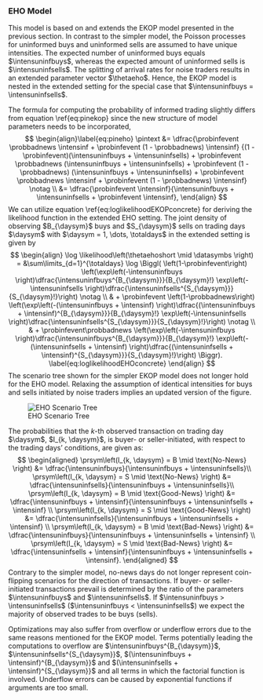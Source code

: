 ### EHO Model

This model is based on and extends the EKOP model presented in the previous section.
In contrast to the simpler model, the Poisson processes for uninformed buys and uninformed sells
are assumed to have unique intensities.
The expected number of uninformed buys equals $\intensuninfbuys$, whereas
the expected amount of uninformed sells is $\intensuninfsells$.
The splitting of arrival rates for noise traders
results in an extended parameter vector $\thetaeho$.
Hence, the EKOP model is nested in the extended setting for the special case that
$\intensuninfbuys = \intensuninfsells$.

The formula for computing the probability of informed trading slightly differs from equation \\ref{eq:pinekop}
since the new structure of model parameters needs to be incorporated,
$$
\begin{align}\label{eq:pineho}
\pintext &= \dfrac{\probinfevent \probbadnews \intensinf + \probinfevent (1 - \probbadnews) \intensinf}
                  {(1 - \probinfevent)(\intensuninfbuys + \intensuninfsells) + \probinfevent \probbadnews (\intensuninfbuys + \intensuninfsells) + \probinfevent (1 - \probbadnews) (\intensuninfbuys + \intensuninfsells) + \probinfevent \probbadnews \intensinf + \probinfevent (1 - \probbadnews) \intensinf} \notag \\
         &= \dfrac{\probinfevent \intensinf}{\intensuninfbuys + \intensuninfsells + \probinfevent \intensinf},
\end{align}
$$
We can utilize equation \\ref{eq:loglikelihoodEKOPconcrete} for deriving
the likelihood function in the extended EHO setting.
The joint density of observing $B_{\daysym}$ buys and $S_{\daysym}$ sells on
trading days $\daysym$ with $\daysym = 1, \dots, \totaldays$ in the extended setting is given by
$$
\begin{align}
  \log \likelihood\left(\thetaehoshort \mid \datasymbs \right) = &\sum\limits_{d=1}^{\totaldays}
  \log \Biggl( \left(1-\probinfevent\right) \left(\exp\left(-\intensuninfbuys \right)\dfrac{\intensuninfbuys^{B_{\daysym}}}{B_{\daysym}!}
  \exp\left(-\intensuninfsells \right)\dfrac{\intensuninfsells^{S_{\daysym}}}{S_{\daysym}!}\right) \notag \\
  & + \probinfevent \left(1-\probbadnews\right) \left(\exp\left(-(\intensuninfbuys + \intensinf) \right)\dfrac{(\intensuninfbuys + \intensinf)^{B_{\daysym}}}{B_{\daysym}!}
  \exp\left(-\intensuninfsells \right)\dfrac{\intensuninfsells^{S_{\daysym}}}{S_{\daysym}!}\right) \notag \\
  & + \probinfevent\probbadnews \left(\exp\left(-\intensuninfbuys \right)\dfrac{\intensuninfbuys^{B_{\daysym}}}{B_{\daysym}!}
  \exp\left(-(\intensuninfsells + \intensinf) \right)\dfrac{(\intensuninfsells + \intensinf)^{S_{\daysym}}}{S_{\daysym}!}\right) \Biggr). \label{eq:loglikelihoodEHOconcrete}
\end{align}
$$
The scenario tree shown for the simpler EKOP model  does not longer hold for the EHO model.
Relaxing the assumption of identical intensities for buys and sells initiated by noise traders
implies an updated version of the figure. 
<!-- % -->
<!-- \begin{figure} -->
<!--   \centering -->
<!--   \includegraphics[width = \textwidth]{tikzfigs/EHOtree.tikz} -->
<!--   \caption[Scenario Tree for EHO model] -->
<!--           {Scenario Tree for EHO model with different arrival rates of uninformed buys and -->
<!--            uninformed sells. -->
<!--            Information events, days on which private information hit the market, occur with probability -->
<!--            $\probinfevent$. -->
<!--            These private information has a negative direction with probability $\probbadnews$ (Bad-News) -->
<!--            and a positive direction with probability $1 - \probbadnews$ (Good-News). -->
<!--            On Bad-News (Good-News) days, the informed traders only sell (buy). -->
<!--            Uninformed traders buy equities with rate $\intensuninfbuys$, -->
<!--            and sell them with rate $\intensuninfsells$. -->
<!--            Information-based buys and sells both have an intensity of $\intensinf$.} -->
<!--   \label{fig:EHOtree} -->
<!-- \end{figure} -->
<!-- % -->


![EHO Scenario Tree](EHOtree.png)


The probabilities that the $k$-th observed transaction on trading day $\daysym$, $I_{k, \daysym}$,
is buyer- or seller-initiated, with respect to the trading days' conditions, are given as:
$$
\begin{aligned}
    \prsym\left(I_{k, \daysym} = B \mid \text{No-News} \right) &= \dfrac{\intensuninfbuys}{\intensuninfbuys + \intensuninfsells}\\
    \prsym\left(I_{k, \daysym} = S \mid \text{No-News} \right) &= \dfrac{\intensuninfsells}{\intensuninfbuys + \intensuninfsells}\\
    \prsym\left(I_{k, \daysym} = B \mid \text{Good-News} \right) &= \dfrac{\intensuninfbuys + \intensinf}{\intensuninfbuys + \intensuninfsells + \intensinf} \\
    \prsym\left(I_{k, \daysym} = S \mid \text{Good-News} \right) &= \dfrac{\intensuninfsells}{\intensuninfbuys + \intensuninfsells + \intensinf} \\
    \prsym\left(I_{k, \daysym} = B \mid \text{Bad-News} \right) &= \dfrac{\intensuninfbuys}{\intensuninfbuys + \intensuninfsells + \intensinf} \\
    \prsym\left(I_{k, \daysym} = S \mid \text{Bad-News} \right) &= \dfrac{\intensuninfsells + \intensinf}{\intensuninfbuys + \intensuninfsells + \intensinf}.
\end{aligned}
$$
Contrary to the simpler model, no-news days do not longer represent
coin-flipping scenarios for the direction of transactions.
If buyer- or seller-initiated transactions prevail is determined by the ratio of the parameters
$\intensuninfbuys$ and $\intensuninfsells$.
If $\intensuninfbuys > \intensuninfsells$ ($\intensuninfbuys < \intensuninfsells$) we expect the majority
of observed trades to be buys (sells). 

Optimizations may also suffer from overflow or underflow errors due to the same reasons mentioned
for the EKOP model.
Terms potentially leading the computations to overflow are $\intensuninfbuys^{B_{\daysym}}$,
$\intensuninfsells^{S_{\daysym}}$, $(\intensuninfbuys + \intensinf)^{B_{\daysym}}$ and
$(\intensuninfsells + \intensinf)^{S_{\daysym}}$ and all terms in which the factorial function is involved.
Underflow errors can be caused by exponential functions if arguments are too small.